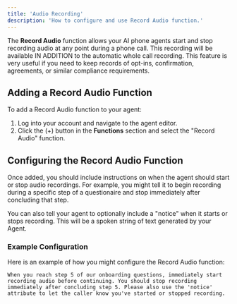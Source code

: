 ```yaml
---
title: 'Audio Recording'
description: 'How to configure and use Record Audio function.'
---
```


The **Record Audio** function allows your AI phone agents start and stop recording audio at any point during a phone call. This recording will be available IN ADDITION to the automatic whole call recording. This feature is very useful if you need to keep records of opt-ins, confirmation, agreements, or similar compliance requirements.

## Adding a Record Audio Function

To add a Record Audio function to your agent:
1. Log into your account and navigate to the agent editor.
2. Click the (+) button in the **Functions** section and select the "Record Audio" function.

## Configuring the Record Audio Function

Once added, you should include instructions on when the agent should start or stop audio recordings. For example, you might tell it to begin recording during a specific step of a questionaire and stop immediately after concluding that step.

You can also tell your agent to optionally include a "notice" when it starts or stops recording. This will be a spoken string of text generated by your Agent.

### Example Configuration

Here is an example of how you might configure the Record Audio function:

```plaintext
When you reach step 5 of our onboarding questions, immediately start recording audio before continuing. You should stop recording immediately after concluding step 5. Please also use the 'notice' attribute to let the caller know you've started or stopped recording.
```
